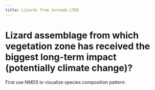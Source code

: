 ```yaml
---
title: Lizards from Jornada LTER
---
```


# Lizard assemblage from which vegetation zone has received the biggest long-term impact (potentially climate change)?

First use NMDS to visualize species composition pattern:

